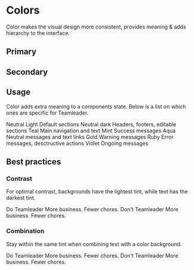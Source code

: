 
<Meta title="Primitives/Colors" />

# Colors

Color makes the visual design more consistent, provides meaning & adds hierarchy to the interface.

<Story name="Primary" />

## Primary

<ColorPalette>
  <ColorItem
    title="Neutral"
    colors={[COLOR.NEUTRAL.LIGHTEST,COLOR.NEUTRAL.LIGHT,COLOR.NEUTRAL.NORMAL,COLOR.NEUTRAL.DARK,COLOR.NEUTRAL.DARKEST]}
  />
  <ColorItem
    title="Teal"
    colors={[COLOR.TEAL.LIGHTEST,COLOR.TEAL.LIGHT,COLOR.TEAL.NORMAL,COLOR.TEAL.DARK,COLOR.TEAL.DARKEST]}
  />
  <ColorItem
    title="Mint"
    colors={[COLOR.MINT.LIGHTEST,COLOR.MINT.LIGHT,COLOR.MINT.NORMAL,COLOR.MINT.DARK,COLOR.MINT.DARKEST]}
  />
</ColorPalette>

<Story name="Secondary" />

## Secondary

<ColorPalette>
  <ColorItem
    title="Aqua"
    colors={[COLOR.AQUA.LIGHTEST,COLOR.AQUA.LIGHT,COLOR.AQUA.NORMAL,COLOR.AQUA.DARK,COLOR.AQUA.DARKEST]}
  />
  <ColorItem
    title="Gold"
    colors={[COLOR.GOLD.LIGHTEST,COLOR.GOLD.LIGHT,COLOR.GOLD.NORMAL,COLOR.GOLD.DARK,COLOR.GOLD.DARKEST]}
  />
  <ColorItem
    title="Ruby"
    colors={[COLOR.RUBY.LIGHTEST,COLOR.RUBY.LIGHT,COLOR.RUBY.NORMAL,COLOR.RUBY.DARK,COLOR.RUBY.DARKEST]}
  />
  <ColorItem
    title="Violet"
    colors={[COLOR.VIOLET.LIGHTEST,COLOR.VIOLET.LIGHT,COLOR.VIOLET.NORMAL,COLOR.VIOLET.DARK,COLOR.VIOLET.DARKEST]}
  />
</ColorPalette>

<Story name="Usage" />

## Usage
Color adds extra meaning to a components state. Below is a list on which ones are specific for Teamleader.

<Box display="flex" marginBottom={3}>
  <Island color="white" flex={1} marginRight={2}>
    <Heading2 marginBottom={3}>Neutral Light</Heading2>
    <TextBody>Default sections</TextBody>
  </Island>
  <Island color="neutral" flex={1} marginLeft={2}>
    <Heading2 marginBottom={3}>Neutral dark</Heading2>
    <TextBody>Headers, footers, editable sections</TextBody>
  </Island>
</Box>

<Box backgroundColor="teal" backgroundTint="darkest" borderRadius="rounded" marginBottom={3} padding={4}>
  <Heading2 color="neutral" tint="lightest" marginBottom={3}>Teal</Heading2>
  <TextBody color="neutral" tint="lightest">Main navigation and text</TextBody>
</Box>

<Island color="mint" marginBottom={3}>
  <Heading2 marginBottom={3}>Mint</Heading2>
  <TextBody>Success messages</TextBody>
</Island>

<Island color="aqua" marginBottom={3}>
  <Heading2 marginBottom={3}>Aqua</Heading2>
  <TextBody>Neutral messages and text links</TextBody>
</Island>

<Island color="gold" marginBottom={3}>
  <Heading2 marginBottom={3}>Gold</Heading2>
  <TextBody>Warning messages</TextBody>
</Island>

<Island color="ruby" marginBottom={3}>
  <Heading2 marginBottom={3}>Ruby</Heading2>
  <TextBody>Error messages, desctructive actions</TextBody>
</Island>

<Island color="violet" marginBottom={3}>
  <Heading2 marginBottom={3}>Violet</Heading2>
  <TextBody>Ongoing messages</TextBody>
</Island>

<Story name="Best practices" />

## Best practices
### Contrast
For optimal contrast, backgrounds have the lightest tint, while text has the darkest tint.

<Box display="flex">
  <Box flex={1} marginRight={2}>
    <StatusLabel color="mint">Do</StatusLabel>
    <Island color="violet" marginTop="3">
      <Heading2 marginBottom={3}>Teamleader</Heading2>
      <TextBody>More business. Fewer chores.</TextBody>
    </Island>
  </Box>
  <Box flex={1} marginLeft={2}>
    <StatusLabel color="ruby">Don't</StatusLabel>
    <Box
      backgroundColor="violet"
      backgroundTint="normal"
      borderColor="violet"
      borderTint="normal"
      borderRadius="rounded"
      borderWidth={1}
      marginTop="3"
      padding={4}
    >
      <Heading2 color="violet" tint="darkest" marginBottom={3}>Teamleader</Heading2>
      <TextBody color="violet" tint="darkest">More business. Fewer chores.</TextBody>
    </Box>
  </Box>
</Box>

### Combination
Stay within the same tint when combining text with a color background.

<Box display="flex">
  <Box flex={1} marginRight={2}>
    <StatusLabel color="mint">Do</StatusLabel>
    <Island color="gold" marginTop="3">
      <Heading2 marginBottom={3}>Teamleader</Heading2>
      <TextBody>More business. Fewer chores.</TextBody>
    </Island>
  </Box>
  <Box flex={1} marginLeft={2}>
    <StatusLabel color="ruby">Don't</StatusLabel>
    <Island color="gold" marginTop="3">
      <Heading2 color="teal" marginBottom={3}>Teamleader</Heading2>
      <TextBody color="teal">More business. Fewer chores.</TextBody>
    </Island>
  </Box>
</Box>
